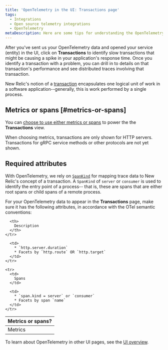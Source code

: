 ```yaml
---
title: 'OpenTelemetry in the UI: Transactions page'
tags:
  - Integrations
  - Open source telemetry integrations
  - OpenTelemetry
metaDescription: Here are some tips for understanding the OpenTelemetry Transactions page in the New Relic UI.
---
```


After you've sent us your OpenTelemetry data and opened your service (entity) in the UI, click on **Transactions** to identify slow transactions that might be causing a spike in your application's response time. Once you identify a transaction with a problem, you can drill in to details on that transaction's performance and see distributed traces involving that transaction.

New Relic's notion of a [transaction](/docs/apm/transactions/intro-transactions/transactions-new-relic-apm#txn-defined) encapsulates one logical unit of work in a software application--generally, this is work performed by a single process.

## Metrics or spans [#metrics-or-spans]
You can [choose to use either metrics or spans](https://docs.newrelic.com/docs/more-integrations/open-source-telemetry-integrations/opentelemetry/view-your-data/opentelemetry-find-entities/#metric-span-toggle) to power the the **Transactions** view.

<Callout variant="important">
  When choosing metrics, transactions are only shown for HTTP servers. Transactions for gRPC service methods or other protocols are not yet shown.
</Callout>

## Required attributes
With OpenTelemetry, we rely on [`SpanKind`](https://github.com/open-telemetry/opentelemetry-specification/blob/main/specification/trace/api.md#spankind) for mapping trace data to New Relic's concept of a transaction. A `SpanKind` of `server` or `consumer` is used to identify the entry point of a process-- that is, these are spans that are either root spans or child spans of a remote process.

For your OpenTelemetry data to appear in the **Transactions** page, make sure it has the following attributes, in accordance with the OTel semantic conventions:

<table>
  <thead>
    <tr>
      <th style={{ width: "200px" }}>
        Metrics or spans?
      </th>

      <th>
        Description
      </th>
    </tr>
  </thead>

  <tbody>
    <tr>
      <td>
        Metrics
      </td>

      <td>
        * `http.server.duration`
        * Facets by `http.route` OR `http.target`
      </td>
    </tr>

    <tr>
      <td>
        Spans
      </td>

      <td>
        * `span.kind = server` or `consumer`
        * Facets by span `name`
      </td>
    </tr>
  </tbody>
</table>

To learn about OpenTelemetry in other UI pages, see the [UI overview](/docs/more-integrations/open-source-telemetry-integrations/opentelemetry/view-your-data/opentelemetry-view-your-data).
